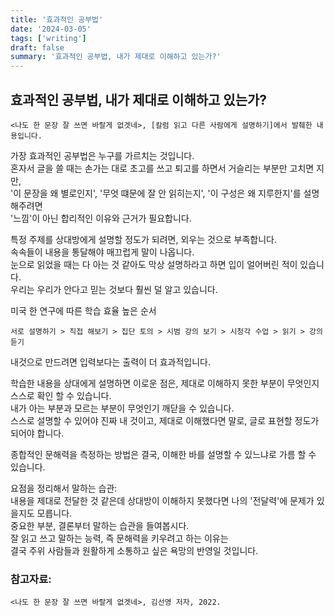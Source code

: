 ```yaml
---
title: '효과적인 공부법'
date: '2024-03-05'
tags: ['writing']
draft: false
summary: '효과적인 공부법, 내가 제대로 이해하고 있는가?'
---
```


## 효과적인 공부법, 내가 제대로 이해하고 있는가?

```
<나도 한 문장 잘 쓰면 바랄게 없겟네>, [칼럼 읽고 다른 사람에게 설명하기]에서 발췌한 내용입니다.
```

가장 효과적인 공부법은 누구를 가르치는 것입니다.<br />
혼자서 글을 쓸 때는 손가는 대로 초고를 쓰고 퇴고를 하면서 거슬리는 부분만 고치면 지만,<br />
'이 문장을 왜 별로인지', '무엇 떄문에 잘 안 읽히는지', '이 구성은 왜 지루한지'를
설명해주려면 <br />
'느낌'이 아닌 합리적인 이유와 근거가 필요합니다.

특정 주제를 상대방에게 설명할 정도가 되려면, 외우는 것으로 부족합니다.<br />
속속들이 내용을 통달해야 매끄럽게 말이 나옵니다.<br />
눈으로 읽었을 때는 다 아는 것 같아도 막상 설명하라고 하면 입이 얼어버린 적이 있습니다.<br />
우리는 우리가 안다고 믿는 것보다 훨씬 덜 알고 있습니다.

미국 한 연구에 따른 학습 효율 높은 순서

```
서로 설명하기 > 직접 해보기 > 집단 토의 > 시범 강의 보기 > 시청각 수업 > 읽기 > 강의 듣기
```

내것으로 만드려면 입력보다는 출력이 더 효과적입니다.

학습한 내용을 상대에게 설명하면 이로운 점은, 제대로 이해하지 못한 부분이 무엇인지 스스로 확인 할 수 있습니다.<br />
내가 아는 부분과 모르는 부분이 무엇인기 깨닫을 수 있습니다.<br />
스스로 설명할 수 있어야 진짜 내 것이고, 제대로 이해했다면 말로, 글로 표현할 정도가 되어야 합니다.

종합적인 문해력을 측정하는 방법은 결국, 이해한 바를 설명할 수 있느냐로 가름 할 수 있습니다.

요점을 정리해서 말하는 습관:<br />
내용을 제대로 전달한 것 같은데 상대방이 이해하지 못했다면 나의 '전달력'에 문제가 있을지도 모릅니다.<br />
중요한 부분, 결론부터 말하는 습관을 들여봅시다.<br />
잘 읽고 쓰고 말하는 능력, 즉 문해력을 키우려고 하는 이유는 <br />
결국 주위 사람들과 원활하게 소통하고 싶은
욕망의 반영일 것입니다.

### 참고자료:

```
<나도 한 문장 잘 쓰면 바랄게 없겟네>, 김선영 저자, 2022.
```
